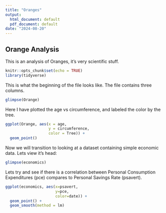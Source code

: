 ```yaml
---
title: "Oranges"
output:
  html_document: default
  pdf_document: default
date: "2024-08-20"
---
```

## Orange Analysis
This is an analysis of Oranges, it's very scientific stuff.

```r
knitr::opts_chunk$set(echo = TRUE)
library(tidyverse)
```
This is what the beginning of the file looks like. The file contains three columns.

```r
glimpse(Orange)
```

Here I have plotted the age vs circumference, and labeled the color by the tree.

```r
ggplot(Orange, aes(x = age,
                   y = circumference,
                   color = Tree)) +
  geom_point()
```

Now we will transition to looking at a dataset containing simple economic data. Lets view it's head:

```r
glimpse(economics)
```
Lets try and see if there is a correlation between Personal Consumption Expenditures (pce) compares to Personal Savings Rate (psavert).

```r
ggplot(economics, aes(x=psavert,
                      y=pce,
                      color=date)) +
  geom_point() +
  geom_smooth(method = lm)
```


